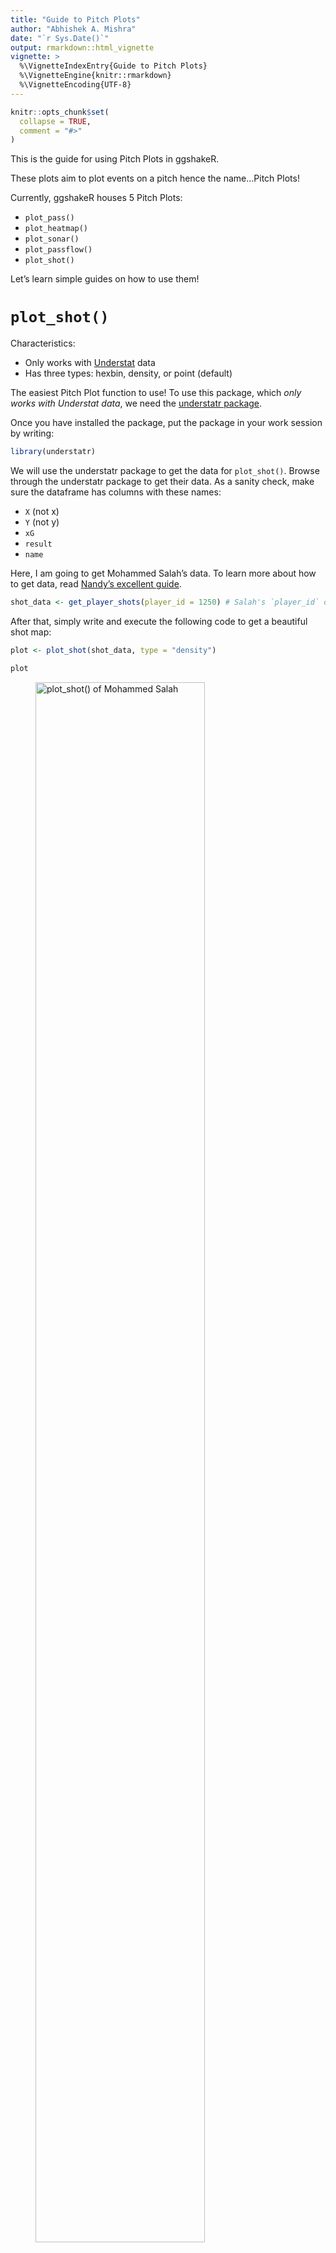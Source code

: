 ```yaml
---
title: "Guide to Pitch Plots"
author: "Abhishek A. Mishra"
date: "`r Sys.Date()`"
output: rmarkdown::html_vignette
vignette: >
  %\VignetteIndexEntry{Guide to Pitch Plots}
  %\VignetteEngine{knitr::rmarkdown}
  %\VignetteEncoding{UTF-8}
---
```


```r
knitr::opts_chunk$set(
  collapse = TRUE,
  comment = "#>"
)
```

This is the guide for using Pitch Plots in ggshakeR.

These plots aim to plot events on a pitch hence the name...Pitch Plots! 

Currently, ggshakeR houses 5 Pitch Plots:

* `plot_pass()`
* `plot_heatmap()`
* `plot_sonar()`
* `plot_passflow()`
* `plot_shot()`

Let's learn simple guides on how to use them!

# `plot_shot()`

Characteristics:

* Only works with [Understat](https://understat.com/) data
* Has three types: hexbin, density, or point (default)

The easiest Pitch Plot function to use! To use this package, which *only works with Understat data*, we need the [understatr package](https://github.com/ewenme/understatr).

Once you have installed the package, put the package in your work session by writing:

```r
library(understatr)
```

We will use the understatr package to get the data for `plot_shot()`. Browse through the understatr package to get their data. As a sanity check, make sure the dataframe has columns with these names:

* `X` (not x)
* `Y` (not y)
* `xG`
* `result`
* `name`

Here, I am going to get Mohammed Salah's data. To learn more about how to get data, read [Nandy's excellent guide](https://sagnikdas1.medium.com/tabguide-1-making-shot-maps-1c030f08393e).

```r
shot_data <- get_player_shots(player_id = 1250) # Salah's `player_id` on understat is `1250`
```

After that, simply write and execute the following code to get a beautiful shot map:

```r
plot <- plot_shot(shot_data, type = "density")

plot
```

![plot_shot() of Mohammed Salah](../man/figures/plot_shot.png){width=80%}

Note that, you can write hexbin, density, and point to get three different types of shot maps. Try it out!

# `plot_sonar()`, `plot_heatmap()`, & `plot_passflow()`
These three functions are quite similar in what they require.

* `plot_sonar()` gives you a pass sonar
* `plot_heatmap()` gives you a heat map on the pitch
* `plot_passflow()` gives you a pass flow map on the pitch

Here are some key things to know:

* `plot_sonar()` and `plot_passflow()` expect passing data
* All three functions require the data to have at minimum four columns named: __x, y, finalX, finalY__
* All three functions work on either Opta or Statsbomb data
* All three functions need a minimum of 4 columns named:
  + `x` (indicates starting x location)
  + `y` (indicates starting y location)
  + `finalX` (indicates ending x location for passes)
  + `finalY` (indicates ending y location for passes)
  
Let's first get some data! You can either import you data or use [Statsbomb's open free dataset](https://github.com/statsbomb/open-data)

In this example, I'll be using Statsbomb's Messi Data for LaLiga 2014/15:

```r
library(StatsBombR)

Comp <- FreeCompetitions() %>%
  filter(competition_id == 11 & season_name == "2014/2015")

Matches <- FreeMatches(Comp)

StatsBombData <- StatsBombFreeEvents(MatchesDF = Matches, Parallel = TRUE)

plottingData  <- allclean(StatsBombData)
```

Before plotting, I am going to rename my columns:

```r
plottingData <- plottingData %>%
  rename("x" = "location.x",
         "y" = "location.y",
         "finalX" = "pass.end_location.x",
         "finalY" = "pass.end_location.y")
```

Sweet, let's plot!

## `plot_heatmap()`

For the heat map, we simply select our columns and plot! Note that we don't specify __dataType__ since the default is set to "statsbomb", so we can simply write this:

```r
heatData  <- plottingData %>%
  select(x, y, finalX, finalY)

heatplot <- plot_heatmap(heatData, type = "bin")

heatplot
```

![plot_heatmap() of all of LaLiga's events in 2014/15](../man/figures/plot_heatmap.png){width=80%}

## `plot_sonar()`

For the pass sonar, we're going to a bit more data cleaning. I don't want everybody's passing sonar - that's redundant! 

For our purposes, I want Jordi Alba's passing sonar. First, let me get all passes from Jordi Alba:

```r
plottingData  <- plottingData %>%
  filter(type.name == "Pass" & team.name == "Barcelona" & player.name == "Jordi Alba Ramos")
```

Now I can construct a pass sonar! Default dataType is set to Statsbomb, so here we can simply write:

```r
sonarPlot <- plot_sonar(plottingData)

sonarPlot
```

![plot_sonar() of all of Jordi Alba's passes from 2014/15](../man/figures/plot_sonar.png){width=80%}

### Contributors
Design inspiration credit goes to [e.](https://twitter.com/barcanumbers) and their pass compass while part of the sonar production code goes to [Eliot Mckinley](https://github.com/etmckinley/PassSonar)

## `plot_passflow()`

Since we already have Jordi Alba's passes, we can just construct the pass flow like this:

```r
passflowPlot <- plot_passflow(plottingData)

passflowPlot
```

![plot_passflow() of all of Jordi Alba's passes from 2014/15](../man/figures/plot_passflow.png){width=80%}
